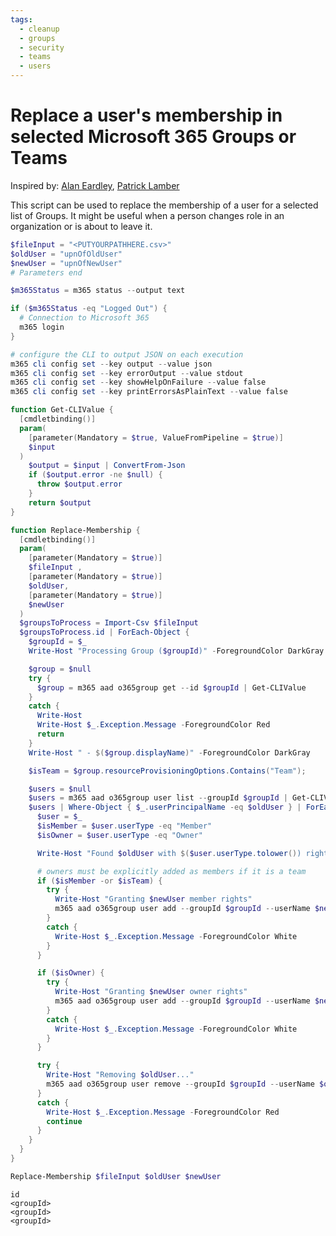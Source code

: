 ```yaml
---
tags:  
  - cleanup
  - groups
  - security
  - teams
  - users
---
```



# Replace a user's membership in selected Microsoft 365 Groups or Teams

Inspired by: [Alan Eardley](https://blog.eardley.org.uk/2021/04/managing-teams-movers-and-leavers/), [Patrick Lamber](https://www.nubo.eu/Replace-Membership-In-A-Microsoft-Group-Or-Team/)

This script can be used to replace the membership of a user for a selected list of Groups. It might be useful when a person changes role in an organization or is about to leave it.

<Tabs>
  <TabItem value="PowerShell">

  ```powershell
  $fileInput = "<PUTYOURPATHHERE.csv>"
  $oldUser = "upnOfOldUser"
  $newUser = "upnOfNewUser"
  # Parameters end

  $m365Status = m365 status --output text

  if ($m365Status -eq "Logged Out") {
    # Connection to Microsoft 365
    m365 login
  }

  # configure the CLI to output JSON on each execution
  m365 cli config set --key output --value json
  m365 cli config set --key errorOutput --value stdout
  m365 cli config set --key showHelpOnFailure --value false
  m365 cli config set --key printErrorsAsPlainText --value false

  function Get-CLIValue {
    [cmdletbinding()]
    param(
      [parameter(Mandatory = $true, ValueFromPipeline = $true)]
      $input
    )
      $output = $input | ConvertFrom-Json
      if ($output.error -ne $null) {
        throw $output.error
      }
      return $output
  }

  function Replace-Membership {
    [cmdletbinding()]
    param(
      [parameter(Mandatory = $true)]
      $fileInput ,
      [parameter(Mandatory = $true)]
      $oldUser,
      [parameter(Mandatory = $true)]
      $newUser
    )
    $groupsToProcess = Import-Csv $fileInput 
    $groupsToProcess.id | ForEach-Object {
      $groupId = $_
      Write-Host "Processing Group ($groupId)" -ForegroundColor DarkGray -NoNewline

      $group = $null
      try {
        $group = m365 aad o365group get --id $groupId | Get-CLIValue 
      }
      catch {
        Write-Host
        Write-Host $_.Exception.Message -ForegroundColor Red
        return
      }
      Write-Host " - $($group.displayName)" -ForegroundColor DarkGray

      $isTeam = $group.resourceProvisioningOptions.Contains("Team");

      $users = $null
      $users = m365 aad o365group user list --groupId $groupId | Get-CLIValue
      $users | Where-Object { $_.userPrincipalName -eq $oldUser } | ForEach-Object {
        $user = $_
        $isMember = $user.userType -eq "Member"
        $isOwner = $user.userType -eq "Owner"

        Write-Host "Found $oldUser with $($user.userType.tolower()) rights" -ForegroundColor Green

        # owners must be explicitly added as members if it is a team
        if ($isMember -or $isTeam) {
          try {
            Write-Host "Granting $newUser member rights"
            m365 aad o365group user add --groupId $groupId --userName $newUser | Get-CLIValue
          }
          catch {
            Write-Host $_.Exception.Message -ForegroundColor White
          }
        }

        if ($isOwner) {
          try {
            Write-Host "Granting $newUser owner rights"
            m365 aad o365group user add --groupId $groupId --userName $newUser --role Owner | Get-CLIValue
          }
          catch {
            Write-Host $_.Exception.Message -ForegroundColor White
          }
        }

        try {
          Write-Host "Removing $oldUser..."
          m365 aad o365group user remove --groupId $groupId --userName $oldUser | Get-CLIValue
        }
        catch {
          Write-Host $_.Exception.Message -ForegroundColor Red
          continue
        }
      }
    }
  }

  Replace-Membership $fileInput $oldUser $newUser
  ```

  </TabItem>
  <TabItem value="Input CSV File Format">

  ```csv
  id
  <groupId>
  <groupId>
  <groupId>
  ```

  </TabItem>
</Tabs>

